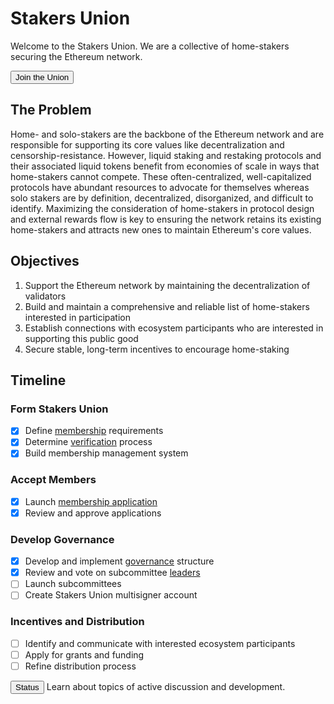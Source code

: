 
# Stakers Union

Welcome to the Stakers Union. We are a collective of home-stakers securing the Ethereum network.

<div className={'mt-4'}>
  <Link
    href={'https://stakersunion.com/apply'}
    target={'_blank'}
  >
    <Button>Join the Union</Button>
  </Link>
</div>

## The Problem

Home- and solo-stakers are the backbone of the Ethereum network and are responsible for supporting its core values like decentralization and censorship-resistance. However, liquid staking and restaking protocols and their associated liquid tokens benefit from economies of scale in ways that home-stakers cannot compete. These often-centralized, well-capitalized protocols have abundant resources to advocate for themselves whereas solo stakers are by definition, decentralized, disorganized, and difficult to identify. Maximizing the consideration of home-stakers in protocol design and external rewards flow is key to ensuring the network retains its existing home-stakers and attracts new ones to maintain Ethereum's core values.

## Objectives

1. Support the Ethereum network by maintaining the decentralization of validators
2. Build and maintain a comprehensive and reliable list of home-stakers interested in participation
3. Establish connections with ecosystem participants who are interested in supporting this public good
4. Secure stable, long-term incentives to encourage home-staking

## Timeline

<Steps>

### Form Stakers Union

- [x] Define [membership](/membership) requirements
- [x] Determine [verification](/membership/verification) process
- [x] Build membership management system

### Accept Members

- [x] Launch [membership application](https://www.stakersunion.com/apply)
- [x] Review and approve applications

### Develop Governance

- [x] Develop and implement [governance](/governance) structure
- [x] Review and vote on subcommittee [leaders](/governance/leadership)
- [ ] Launch subcommittees
- [ ] Create Stakers Union multisigner account

### Incentives and Distribution

- [ ] Identify and communicate with interested ecosystem participants
- [ ] Apply for grants and funding
- [ ] Refine distribution process

</Steps>

<div className={'flex flex-row items-center mt-4'}>
  <Link href={'/status'}>
    <Button>Status</Button>
  </Link>
  <span className={'text-sm ml-4'}>Learn about topics of active discussion and development.</span>
</div>

